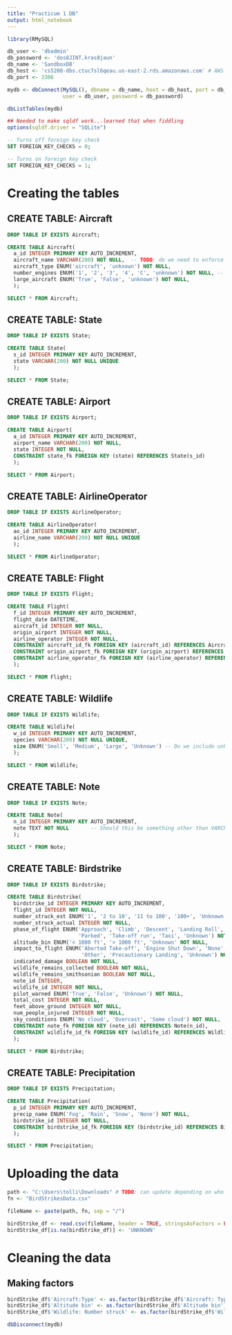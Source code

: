 ```yaml
---
title: "Practicum 1 DB"
output: html_notebook
---
```


```r
library(RMySQL)

db_user <- 'dbadmin'
db_password <- 'dos8JINT.kras8jaun'
db_name <- 'SandboxDB'
db_host <- 'cs5200-dbs.ctuc7sl6qeau.us-east-2.rds.amazonaws.com' # AWS Host
db_port <- 3306

mydb <- dbConnect(MySQL(), dbname = db_name, host = db_host, port = db_port,
                  user = db_user, password = db_password)
```

```r
dbListTables(mydb)
```

```r
## Needed to make sqldf work...learned that when fiddling
options(sqldf.driver = "SQLite")
```

```sql
-- Turns off foreign key check
SET FOREIGN_KEY_CHECKS = 0;
```

```sql
-- Turns on foreign key check
SET FOREIGN_KEY_CHECKS = 1;
```

# Creating the tables

## CREATE TABLE: Aircraft

```sql
DROP TABLE IF EXISTS Aircraft;
```

```sql
CREATE TABLE Aircraft(
  a_id INTEGER PRIMARY KEY AUTO_INCREMENT,
  aircraft_name VARCHAR(200) NOT NULL,  -- TODO: do we need to enforce UNIQUE here? > not sure... can there be the same aircraft different # engines?
  aircraft_type ENUM('aircraft', 'unknown') NOT NULL,
  number_engines ENUM('1', '2', '3', '4', 'C', 'unknown') NOT NULL, -- TODO: we were going to correct C here, I think
  large_aircraft ENUM('True', 'False', 'unknown') NOT NULL,
  );
```

```sql
SELECT * FROM Aircraft;
```

## CREATE TABLE: State

```sql
DROP TABLE IF EXISTS State;
```

```sql
CREATE TABLE State(
  s_id INTEGER PRIMARY KEY AUTO_INCREMENT,
  state VARCHAR(200) NOT NULL UNIQUE
  );
```

```sql
SELECT * FROM State;
```

## CREATE TABLE: Airport

```sql
DROP TABLE IF EXISTS Airport;
```

```sql
CREATE TABLE Airport(
  a_id INTEGER PRIMARY KEY AUTO_INCREMENT,
  airport_name VARCHAR(200) NOT NULL,
  state INTEGER NOT NULL,
  CONSTRAINT state_fk FOREIGN KEY (state) REFERENCES State(s_id)
  );
```

```sql
SELECT * FROM Airport;
```

## CREATE TABLE: AirlineOperator

```sql
DROP TABLE IF EXISTS AirlineOperator;
```

```sql
CREATE TABLE AirlineOperator(
  ao_id INTEGER PRIMARY KEY AUTO_INCREMENT,
  airline_name VARCHAR(200) NOT NULL UNIQUE
  );
```

```sql
SELECT * FROM AirlineOperator;
```

## CREATE TABLE: Flight

```sql
DROP TABLE IF EXISTS Flight;
```

```sql
CREATE TABLE Flight(
  f_id INTEGER PRIMARY KEY AUTO_INCREMENT,
  flight_date DATETIME,
  aircraft_id INTEGER NOT NULL,
  origin_airport INTEGER NOT NULL,
  airline_operator INTEGER NOT NULL,
  CONSTRAINT aircraft_id_fk FOREIGN KEY (aircraft_id) REFERENCES Aircraft(a_id),
  CONSTRAINT origin_airport_fk FOREIGN KEY (origin_airport) REFERENCES Airport(a_id),
  CONSTRAINT airline_operator_fk FOREIGN KEY (airline_operator) REFERENCES AirlineOperator(ao_id),
  );
```

```sql
SELECT * FROM Flight;
```

## CREATE TABLE: Wildlife

```sql
DROP TABLE IF EXISTS Wildlife;
```

```sql
CREATE TABLE Wildlife(
  w_id INTEGER PRIMARY KEY AUTO_INCREMENT,
  species VARCHAR(200) NOT NULL UNIQUE,
  size ENUM('Small', 'Medium', 'Large', 'Unknown') -- Do we include unknown? TODO: I believe I included it because there are blanks in the excel. 
  );
```

```sql
SELECT * FROM Wildlife;
```

## CREATE TABLE: Note

```sql
DROP TABLE IF EXISTS Note;
```

```sql
CREATE TABLE Note(
  n_id INTEGER PRIMARY KEY AUTO_INCREMENT,
  note TEXT NOT NULL       -- Should this be something other than VARCHAR(255)? > some of the text is > 259 bytes, so we can use TIMYTEXT/TINYBLOB or TEXT/BLOB- I vote TEXT.
  );
```

```sql
SELECT * FROM Note;
```

## CREATE TABLE: Birdstrike

```sql
DROP TABLE IF EXISTS Birdstrike;
```

```sql
CREATE TABLE Birdstrike(
  birdstrike_id INTEGER PRIMARY KEY AUTO_INCREMENT,
  flight_id INTEGER NOT NULL,
  number_struck_est ENUM('1', '2 to 10', '11 to 100', '100+', 'Unknown') NOT NULL,
  number_struck_actual INTEGER NOT NULL,
  phase_of_flight ENUM('Approach', 'Climb', 'Descent', 'Landing Roll', 
                       'Parked', 'Take-off run', 'Taxi', 'Unknown') NOT NULL,
  altitude_bin ENUM('< 1000 ft', '> 1000 ft', 'Unknown' NOT NULL,
  impact_to_flight ENUM('Aborted Take-off', 'Engine Shut Down', 'None', 
                        'Other', 'Precautionary Landing', 'Unknown') NOT NULL,
  indicated_damage BOOLEAN NOT NULL,
  wildlife_remains_collected BOOLEAN NOT NULL,
  wildlife_remains_smithsonian BOOLEAN NOT NULL,
  note_id INTEGER,
  wildlife_id INTEGER NOT NULL,
  pilot_warned ENUM('True', 'False', 'Unknown') NOT NULL,
  total_cost INTEGER NOT NULL,
  feet_above_ground INTEGER NOT NULL,
  num_people_injured INTEGER NOT NULL,
  sky_conditions ENUM('No cloud', 'Overcast', 'Some cloud') NOT NULL,
  CONSTRAINT note_fk FOREIGN KEY (note_id) REFERENCES Note(n_id),
  CONSTRAINT wildlife_id_fk FOREIGN KEY (wildlife_id) REFERENCES Wildlife(w_id)
  );
```

```sql
SELECT * FROM Birdstrike;
```

## CREATE TABLE: Precipitation

```sql
DROP TABLE IF EXISTS Precipitation;
```

```sql
CREATE TABLE Precipitation(
  p_id INTEGER PRIMARY KEY AUTO_INCREMENT,
  precip_name ENUM('Fog', 'Rain', 'Snow', 'None') NOT NULL,
  birdstrike_id INTEGER NOT NULL,
  CONSTRAINT birdstrike_id_fk FOREIGN KEY (birdstrike_id) REFERENCES Birdstrike(birdstrike_id)
  );
```

```sql
SELECT * FROM Precipitation;
```

# Uploading the data

```r
path <- "C:\Users\tolli\Downloads" # TODO: can update depending on who is uploading
fn <- "BirdStrikesData.csv"

fileName <- paste(path, fn, sep = "/")

birdStrike_df <- read.csv(fileName, header = TRUE, stringsAsFactors = FALSE, na.strings=c("", " "))
birdStrike_df[is.na(birdStrike_df)] <- 'UNKNOWN'
```

# Cleaning the data

## Making factors

```r
birdStrike_df$'Aircraft:Type' <- as.factor(birdStrike_df$'Aircraft: Type')
birdStrike_df$'Altitude bin' <- as.factor(birdStrike_df$'Altitude bin')
birdStrike_df$'Wildlife: Number struck' <- as.factor(birdStrike_df$'Wildlife: Number struck')

```

```r
dbDisconnect(mydb)
```
